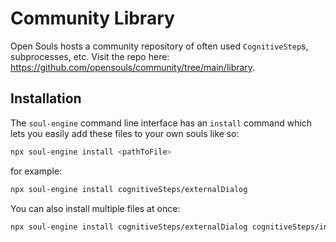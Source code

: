 # Community Library

Open Souls hosts a community repository of often used `CognitiveStep`s, subprocesses, etc. Visit the repo here: https://github.com/opensouls/community/tree/main/library.

## Installation

The `soul-engine` command line interface has an `install` command which lets you easily add these files to your own souls like so:

```bash
npx soul-engine install <pathToFile>
```

for example:

```bash
npx soul-engine install cognitiveSteps/externalDialog
```

You can also install multiple files at once:

```bash
npx soul-engine install cognitiveSteps/externalDialog cognitiveSteps/internalMonologue subprocesses/summarizeConversation
```
